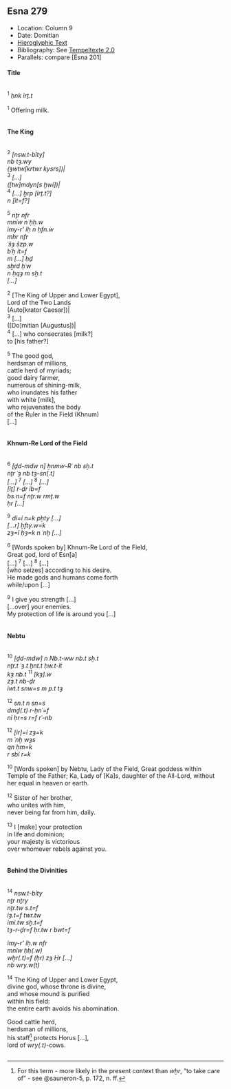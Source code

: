 ## Esna 279 {-}  

<style>  
  
  .col2 {  
    columns: 2 320px;         /* number of columns and width in pixels*/  
    -webkit-columns: 2 320px; /* chrome, safari */  
    -moz-columns: 2 320px;    /* firefox */  
    -webkit-column-break-inside: avoid;  
    -page-break-inside: avoid;  
    -break-inside: avoid;  
  }  
  
</style>  

- Location: Column 9
- Date: Domitian 
- [Hieroglyphic Text](https://www.ifao.egnet.net/uploads/publications/enligne/Temples-Esna003.pdf#page=230){target="_blank"}  
- Bibliography: See [Tempeltexte 2.0](http://www.tempeltexte.uni-tuebingen.de/portal/#/text-detail/1093){target="_blank"}  
- Parallels: compare [Esna 201]

#### Title {-}

<div class="col2">

^1^ *ḥnk ỉrṯ.t*  
  
^1^ Offering milk. 

</div> 

#### The King {-}

<div class="col2">

^2^ *[nsw.t-bỉty]*  
*nb tȝ.wy *  
*(ȝwtw[krtwr kysrs])|*  
^3^ *[...]*  
*([tw]mdyn[s ḫwỉ])|*  
^4^ *[...] ḫrp [ỉrṯ.t?]*  
*n [ỉt=f?]*  
  
^5^ *nṯr nfr*  
*mnỉw n ḥḥ.w*  
*ỉmy-r' ỉḥ n ḥfn.w*  
*mhr nfr*  
*ʿšȝ šzp.w*  
*bʿḥ ỉt=f*   
*m [...] ḥḏ*  
*sẖrd ḥʿw*  
*n ḥqȝ m sḫ.t*   
*[...]*  
 
^2^ [The King of Upper and Lower Egypt],  
Lord of the Two Lands     
(Auto[krator Caesar])|    
^3^ [...]   
([Do]mitian [Augustus])|    
^4^ [...] who consecrates [milk?]  
to [his father?]  
  
^5^ The good god,  
herdsman of millions,  
cattle herd of myriads;  
good dairy farmer,  
numerous of shining-milk,  
who inundates his father  
with white [milk],  
who rejuvenates the body  
of the Ruler in the Field (Khnum)  
[...]

</div>  


#### Khnum-Re Lord of the Field {-}

<div class="col2">

^6^ *[ḏd-mdw n] ẖnmw-Rʿ nb sḫ.t*  
*nṯr ʿȝ nb tȝ-sn[.t]*  
*[...]* ^7^ *[...]* ^8^ *[...]*  
*[ỉṯ] r-ḏr ỉb=f*  
*bs.n=f nṯr.w rmṯ.w*  
*ḥr [...]*  
   
^9^ *dỉ=ỉ n=k pḥty [...]*  
*[...r] ḫfty.w=k*  
*zȝ=ỉ ḥȝ=k n ʿnḫ [...]*  
   
^6^ [Words spoken by] Khnum-Re Lord of the Field,  
Great god, lord of Esn[a]  
[...] ^7^ [...] ^8^ [...]  
[who seizes] according to his desire.  
He made gods and humans come forth  
while/upon [...]   
  
^9^ I give you strength [...]  
[...over] your enemies.  
My protection of life is around you [...]  

</div> 

#### Nebtu {-}

<div class="col2">

^10^ *[ḏd-mdw] n Nb.t-ww nb.t sḫ.t*  
*nṯr.t ʿȝ.t ḫnt.t ḥw.t-ỉt*  
*kȝ nb.t* ^11^ *[kȝ].w*  
*zȝ.t nb-ḏr*  
*ỉwt.t snw=s m p.t tȝ*  
  
^12^ *sn.t n sn=s*  
*dmḏ(.t) r-ḥnʿ=f*  
*nỉ ḥr=s r=f rʿ-nb*  
   
^12^ *[ỉr]=ỉ zȝ=k*  
*m ʿnḫ wȝs*  
*qn ḥm=k *  
*r sbỉ r=k*  
  
^10^ [Words spoken] by Nebtu, Lady of the Field,
Great goddess within Temple of the Father;
Ka, Lady of [Ka]s,
daughter of the All-Lord,
without her equal in heaven or earth.  
  
^12^ Sister of her brother,  
who unites with him,  
never being far from him, daily.  
    
^13^ I [make] your protection    
in life and dominion;  
your majesty is victorious  
over whomever rebels against you.

</div>

#### Behind the Divinities {-}

<div class="col2">

^14^ *nsw.t-bỉty*  
*nṯr nṯry*  
*nṯr.tw s.t=f*  
*ỉȝ.t=f twr.tw*  
*ỉmỉ.tw sḫ.t=f*  
*tȝ-r-ḏr=f ḥr.tw r bwt=f*   
  
*ỉmy-r' ỉḥ.w nfr*  
*mnỉw ḥḥ(.w)*  
*wḫr(.t)=f (ḥr) zȝ Ḥr [...]*  
*nb wry.w(t)*  
  
^14^ The King of Upper and Lower Egypt,  
divine god, 
whose throne is divine,  
and whose mound is purified  
within his field:  
the entire earth avoids his abomination.  
    
Good cattle herd,   
herdsman of millions,   
his staff[^fn-279-1] protects Horus [...],    
lord of *wry(.t)*-cows.

</div>

[^fn-279-1]: For this term - more likely in the present context than *wḫr*, "to take care of" - see @sauneron-5, p. 172, n. ff.